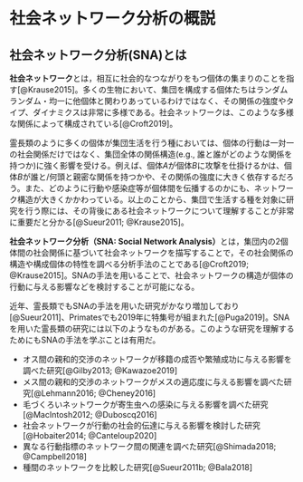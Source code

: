 # 社会ネットワーク分析の概説 {#c1} 

## 社会ネットワーク分析(SNA)とは    
**社会ネットワーク**とは，相互に社会的なつながりをもつ個体の集まりのことを指す[@Krause2015]。多くの生物において、集団を構成する個体たちはランダムランダム・均一に他個体と関わりあっているわけではなく、その関係の強度やタイプ、ダイナミクスは非常に多様である。社会ネットワークは、このような多様な関係によって構成されている[@Croft2019]。 


霊長類のように多くの個体が集団生活を行う種においては、個体の行動は一対一の社会関係だけではなく、集団全体の関係構造(e.g., 誰と誰がどのような関係を持つか)に強く影響を受ける。例えば、個体$A$が個体$B$に攻撃を仕掛けるかは、個体$B$が誰と/何頭と親密な関係を持つかや、その関係の強度に大きく依存するだろう。また、どのように行動や感染症等が個体間を伝播するのかにも、ネットワーク構造が大きくかかわっている。以上のことから、集団で生活する種を対象に研究を行う際には、その背後にある社会ネットワークについて理解することが非常に重要だと分かる[@Sueur2011; @Krause2015]。  

**社会ネットワーク分析（SNA: Social Network Analysis）**とは，集団内の2個体間の社会関係に基づいて社会ネットワークを描写することで，その社会関係の構造や構成個体の特性を調べる分析手法のことである[@Croft2019; @Krause2015]。SNAの手法を用いることで、社会ネットワークの構造が個体の行動に与える影響などを検討することが可能になる。  

近年、霊長類でもSNAの手法を用いた研究がかなり増加しており[@Sueur2011]、Primatesでも2019年に特集号が組まれた[@Puga2019]。SNAを用いた霊長類の研究には以下のようなものがある。このような研究を理解するためにもSNAの手法を学ぶことは有用だ。    

- オス間の親和的交渉のネットワークが移籍の成否や繁殖成功に与える影響を調べた研究[@Gilby2013; @Kawazoe2019]  
- メス間の親和的交渉のネットワークがメスの適応度に与える影響を調べた研究[@Lehmann2016; @Cheney2016]  
- 毛づくろいネットワークが寄生虫への感染に与える影響を調べた研究[@MacIntosh2012; @Duboscq2016]   
- 社会ネットワークが行動の社会的伝達に与える影響を検討した研究[@Hobaiter2014; @Canteloup2020]  
- 異なる行動指標のネットワーク間の関連を調べた研究[@Shimada2018; @Campbell2018]  
- 種間のネットワークを比較した研究[@Sueur2011b; @Bala2018]   
